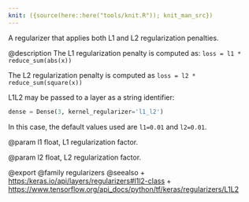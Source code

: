 ```yaml
---
knit: ({source(here::here("tools/knit.R")); knit_man_src})
---
```

A regularizer that applies both L1 and L2 regularization penalties.

@description
The L1 regularization penalty is computed as:
`loss = l1 * reduce_sum(abs(x))`

The L2 regularization penalty is computed as
`loss = l2 * reduce_sum(square(x))`

L1L2 may be passed to a layer as a string identifier:

```python
dense = Dense(3, kernel_regularizer='l1_l2')
```

In this case, the default values used are `l1=0.01` and `l2=0.01`.

@param l1
float, L1 regularization factor.

@param l2
float, L2 regularization factor.

@export
@family regularizers
@seealso
+ <https:/keras.io/api/layers/regularizers#l1l2-class>
+ <https://www.tensorflow.org/api_docs/python/tf/keras/regularizers/L1L2>
